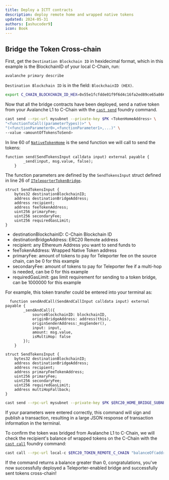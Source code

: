 ```yaml
---
title: Deploy a ICTT contracts
description: deploy remote home and wrapped native tokens
updated: 2024-05-31
authors: [ashucoder9]
icon: Book
---
```



## Bridge the Token Cross-chain

First, get the `Destination Blockchain ID` in hexidecimal format, which in this example is the BlockchainID of your local C-Chain, run:

```zsh
avalanche primary describe
```

`Destination Blockchain ID` is in the field: `BlockchainID (HEX)`.

```bash
export C_CHAIN_BLOCKCHAIN_ID_HEX=0x55e1fcfdde01f9f6d4c16fa2ed89ce65a8669120a86f321eef121891cab61241
```

Now that all the bridge contracts have been deployed, send a native token from your Avalanche L1 to C-Chain with the [`cast send`](https://book.getfoundry.sh/reference/cast/cast-send) foundry command.

```zsh
cast send --rpc-url mysubnet --private-key $PK <TokenHomeAddress> \
"<functionToCall((parameterTypes))>" \
"(<functionParameter0>,<functionParameter1>,...)" \
--value <amountOfTokensToSend>
```

In line 60 of [`NativeTokenHome`](./NativeTokenHome.sol) is the send function we will call to send the tokens:

```solidity
function send(SendTokensInput calldata input) external payable {
        _send(input, msg.value, false);
    }
```

The function parameters are defined by the `SendTokensInput` struct defined in line 26 of [`ITeleporterTokenBridge`](./interfaces/ITeleporterTokenBridge.sol).

```solidity
struct SendTokensInput {
    bytes32 destinationBlockchainID;
    address destinationBridgeAddress;
    address recipient;
    address feeTokenAddress;
    uint256 primaryFee;
    uint256 secondaryFee;
    uint256 requiredGasLimit;
}
```

- destinationBlockchainID: C-Chain Blockchain ID
- destinationBridgeAddress: ERC20 Remote address
- recipient: any Ethereum Address you want to send funds to
- feeTokenAddress: Wrapped Native Token address
- primaryFee: amount of tokens to pay for Teleporter fee on the source chain, can be 0 for this example
- secondaryFee: amount of tokens to pay for Teleporter fee if a multi-hop is needed, can be 0 for this example
- requiredGasLimit: gas limit requirement for sending to a token bridge, can be 1000000 for this example

For example, this token transfer could be entered into your terminal as:

```solidity
  function sendAndCall(SendAndCallInput calldata input) external payable {
        _sendAndCall({
            sourceBlockchainID: blockchainID,
            originBridgeAddress: address(this),
            originSenderAddress:_msgSender(),
            input: input,
            amount: msg.value,
            isMultiHop: false
        });
    }

struct SendTokensInput {
    bytes32 destinationBlockchainID;
    address destinationBridgeAddress;
    address recipient;
    address primaryFeeTokenAddress;
    uint256 primaryFee;
    uint256 secondaryFee;
    uint256 requiredGasLimit;
    address multiHopFallback;
}
```

```bash
cast send --rpc-url mysubnet --private-key $PK $ERC20_HOME_BRIDGE_SUBNET "send((bytes32, address, address, address, uint256, uint256, uint256, address))" "(${C_CHAIN_BLOCKCHAIN_ID_HEX}, ${ERC20_TOKEN_REMOTE_C_CHAIN}, ${FUNDED_ADDRESS}, 0x0000000000000000000000000000000000000000, 0, 0, 250000, 0x0000000000000000000000000000000000000000)"  --value 1
```

If your parameters were entered correctly, this command will sign and publish a transaction, resulting in a large JSON response of transaction information in the terminal.

To confirm the token was bridged from Avalanche L1 to C-Chain, we will check the recipient's balance of wrapped tokens on the C-Chain with the [`cast call`](https://book.getfoundry.sh/reference/cast/cast-call?highlight=cast%20call#cast-call) foundry command:

```zsh
cast call --rpc-url local-c $ERC20_TOKEN_REMOTE_C_CHAIN "balanceOf(address)(uint)" $FUNDED_ADDRESS
```

If the command returns a balance greater than 0, congratulations, you've now successfully deployed a Teleporter-enabled bridge and successfully sent tokens cross-chain!